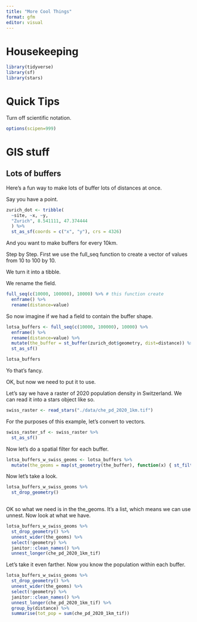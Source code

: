 ```yaml
---
title: "More Cool Things"
format: gfm
editor: visual
---
```


# Housekeeping

```r
library(tidyverse)
library(sf)
library(stars)
```


# Quick Tips

Turn off scientific notation. 

```r
options(scipen=999)
```


# GIS stuff

## Lots of buffers

Here's a fun way to make lots of buffer lots of distances at once. 

Say you have a point. 

```r
zurich_dot <- tribble(
  ~site, ~x, ~y,
  "Zurich", 8.541111, 47.374444
  ) %>%
  st_as_sf(coords = c("x", "y"), crs = 4326)
```

And you want to make buffers for every 10km. 

Step by Step. First we use the full_seq function to create a vector of values from 10 to 100 by 10. 

We turn it into a tibble. 

We rename the field. 

```r
full_seq(c(10000, 100000), 10000) %>% # this function create
  enframe() %>% 
  rename(distance=value) 
```

So now imagine if we had a field to contain the buffer shape. 

```r
lotsa_buffers <- full_seq(c(10000, 100000), 10000) %>% 
  enframe() %>% 
  rename(distance=value) %>%
  mutate(the_buffer = st_buffer(zurich_dot$geometry, dist=distance)) %>%
  st_as_sf()

lotsa_buffers
```

Yo that's fancy. 

OK, but now we need to put it to use. 

Let's say we have a raster of 2020 population density in Switzerland. We can read it into a stars object like so. 

```r
swiss_raster <- read_stars("./data/che_pd_2020_1km.tif")
```

For the purposes of this example, let's convert to vectors. 

```r
swiss_raster_sf <- swiss_raster %>%
  st_as_sf()
```

Now let's do a spatial filter for each buffer. 

```r
lotsa_buffers_w_swiss_geoms <- lotsa_buffers %>%
  mutate(the_geoms = map(st_geometry(the_buffer), function(x) { st_filter(swiss_raster_sf, x) }))
```

Now let's take a look. 

```r
lotsa_buffers_w_swiss_geoms %>%
  st_drop_geometry() 
  
```

OK so what we need is in the the_geoms. It's a list, which means we can use unnest. Now look at what we have. 

```r
lotsa_buffers_w_swiss_geoms %>%
  st_drop_geometry() %>% 
  unnest_wider(the_geoms) %>%
  select(!geometry) %>% 
  janitor::clean_names() %>% 
  unnest_longer(che_pd_2020_1km_tif)
```

Let's take it even farther. Now you know the population within each buffer. 

```r
lotsa_buffers_w_swiss_geoms %>%
  st_drop_geometry() %>% 
  unnest_wider(the_geoms) %>%
  select(!geometry) %>% 
  janitor::clean_names() %>% 
  unnest_longer(che_pd_2020_1km_tif) %>%
  group_by(distance) %>%
  summarise(tot_pop = sum(che_pd_2020_1km_tif))
```

